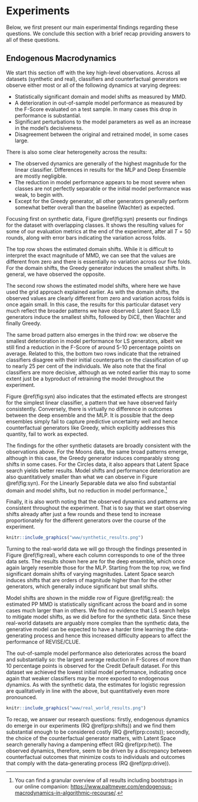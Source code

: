 # Experiments {#empirical-2}

Below, we first present our main experimental findings regarding these questions. We conclude this section with a brief recap providing answers to all of these questions.

## Endogenous Macrodynamics

We start this section off with the key high-level observations. Across all datasets (synthetic and real), classifiers and counterfactual generators we observe either most or all of the following dynamics at varying degrees:

- Statistically significant domain and model shifts as measured by MMD. 
- A deterioration in out-of-sample model performance as measured by the F-Score evaluated on a test sample. In many cases this drop in performance is substantial.
- Significant perturbations to the model parameters as well as an increase in the model's decisiveness.
- Disagreement between the original and retrained model, in some cases large.

There is also some clear heterogeneity across the results: 

- The observed dynamics are generally of the highest magnitude for the linear classifier. Differences in results for the MLP and Deep Ensemble are mostly negligible. 
- The reduction in model performance appears to be most severe when classes are not perfectly separable or the initial model performance was weak, to begin with.
- Except for the Greedy generator, all other generators generally perform somewhat better overall than the baseline (Wachter) as expected. 

Focusing first on synthetic data, Figure \@ref(fig:syn) presents our findings for the dataset with overlapping classes. It shows the resulting values for some of our evaluation metrics at the end of the experiment, after all $T=50$ rounds, along with error bars indicating the variation across folds. 

The top row shows the estimated domain shifts. While it is difficult to interpret the exact magnitude of MMD, we can see that the values are different from zero and there is essentially no variation across our five folds. For the domain shifts, the Greedy generator induces the smallest shifts. In general, we have observed the opposite. 

The second row shows the estimated model shifts, where here we have used the grid approach explained earlier. As with the domain shifts, the observed values are clearly different from zero and variation across folds is once again small. In this case, the results for this particular dataset very much reflect the broader patterns we have observed: Latent Space (LS) generators induce the smallest shifts, followed by DiCE, then Wachter and finally Greedy. 

The same broad pattern also emerges in the third row: we observe the smallest deterioration in model performance for LS generators, albeit we still find a reduction in the F-Score of around 5-10 percentage points on average. Related to this, the bottom two rows indicate that the retrained classifiers disagree with their initial counterparts on the classification of up to nearly 25 per cent of the individuals. We also note that the final classifiers are more decisive, although as we noted earlier this may to some extent just be a byproduct of retraining the model throughout the experiment. 

Figure \@ref(fig:syn) also indicates that the estimated effects are strongest for the simplest linear classifier, a pattern that we have observed fairly consistently. Conversely, there is virtually no difference in outcomes between the deep ensemble and the MLP. It is possible that the deep ensembles simply fail to capture predictive uncertainty well and hence counterfactual generators like Greedy, which explicitly addresses this quantity, fail to work as expected.

The findings for the other synthetic datasets are broadly consistent with the observations above. For the Moons data, the same broad patterns emerge, although in this case, the Greedy generator induces comparably strong shifts in some cases. For the Circles data, it also appears that Latent Space search yields better results. Model shifts and performance deterioration are also quantitatively smaller than what we can observe in Figure \@ref(fig:syn). For the Linearly Separable data we also find substantial domain and model shifts, but no reduction in model performance.^[You can find a granular overview of all results including bootstraps in our online companion: [https://www.paltmeyer.com/endogenous-macrodynamics-in-algorithmic-recourse/](https://www.paltmeyer.com/endogenous-macrodynamics-in-algorithmic-recourse/).] 

Finally, it is also worth noting that the observed dynamics and patterns are consistent throughout the experiment. That is to say that we start observing shifts already after just a few rounds and these tend to increase proportionately for the different generators over the course of the experiment.

```r
knitr::include_graphics("www/synthetic_results.png")
```

Turning to the real-world data we will go through the findings presented in Figure \@ref(fig:real), where each column corresponds to one of the three data sets. The results shown here are for the deep ensemble, which once again largely resemble those for the MLP. Starting from the top row, we find significant domain shifts of varying magnitudes. Latent Space search induces shifts that are orders of magnitude higher than for the other generators, which generally induce significant but small shifts. 

Model shifts are shown in the middle row of Figure \@ref(fig:real): the estimated PP MMD is statistically significant across the board and in some cases much larger than in others. We find no evidence that LS search helps to mitigate model shifts, as we did before for the synthetic data. Since these real-world datasets are arguably more complex than the synthetic data, the generative model can be expected to have a harder time learning the data-generating process and hence this increased difficulty appears to affect the performance of REVISE/CLUE. 

The out-of-sample model performance also deteriorates across the board and substantially so: the largest average reduction in F-Scores of more than 10 percentage points is observed for the Credit Default dataset. For this dataset we achieved the lowest initial model performance, indicating once again that weaker classifiers may be more exposed to endogenous dynamics. As with the synthetic data, the estimates for logistic regression are qualitatively in line with the above, but quantitatively even more pronounced.

```r
knitr::include_graphics("www/real_world_results.png")
```

To recap, we answer our research questions: firstly, endogenous dynamics do emerge in our experiments (RQ \@ref(prp:shifts)) and we find them substantial enough to be considered costly (RQ \@ref(prp:costs)); secondly, the choice of the counterfactual generator matters, with Latent Space search generally having a dampening effect (RQ \@ref(prp:het)). The observed dynamics, therefore, seem to be driven by a discrepancy between counterfactual outcomes that minimize costs to individuals and outcomes that comply with the data-generating process (RQ \@ref(prp:drive)). 

